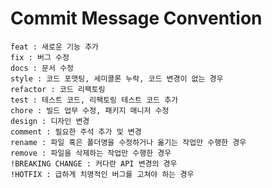 # Commit Message Convention

```
feat : 새로운 기능 추가
fix : 버그 수정
docs : 문서 수정
style : 코드 포맷팅, 세미콜론 누락, 코드 변경이 없는 경우
refactor : 코드 리팩토링
test : 테스트 코드, 리팩토링 테스트 코드 추가
chore : 빌드 업무 수정, 패키지 매니저 수정
design : 디자인 변경
comment : 필요한 주석 추가 및 변경
rename : 파일 혹은 폴더명을 수정하거나 옮기는 작업만 수행한 경우
remove : 파일을 삭제하는 작업만 수행한 경우
!BREAKING CHANGE : 커다란 API 변경의 경우
!HOTFIX : 급하게 치명적인 버그를 고쳐야 하는 경우
```